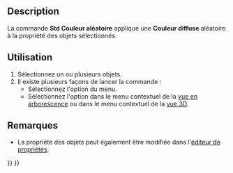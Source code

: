 <languages/>

{{Docnav/fr
|[[Std_SetAppearance/fr|Apparence]]
|[[Part_ColorPerFace/fr|Apparence par face]]
|[[Std_View_Menu/fr|Menu Affichage]]
|IconL=Std_SetAppearance.svg
|IconR=Part_ColorPerFace.svg
|IconC=Freecad.svg
}}

{{GuiCommand/fr
|Name=Std RandomColor
|Name/fr=Std Couleur aléatoire
|MenuLocation=Affichage → Appliquer une couleur aléatoire
|Workbenches=Tous
}}

==Description==

La commande '''Std Couleur aléatoire''' applique une '''Couleur diffuse''' aléatoire à la propriété {{PropertyView|Shape Appearance}} des objets sélectionnés.

<span id="Usage"></span>
==Utilisation== 

# Sélectionnez un ou plusieurs objets.
# Il existe plusieurs façons de lancer la commande :
#* Sélectionnez l'option {{MenuCommand|Affichage → [[Image:Std_RandomColor.svg|16px]] Appliquer une couleur aléatoire}} du menu.
#* Sélectionnez l'option {{MenuCommand|[[Image:Std_RandomColor.svg|16px]] Appliquer une couleur aléatoire}} dans le menu contextuel de la [[Tree_view/fr|vue en arborescence]] ou dans le menu contextuel de la [[3D_view/fr|vue 3D]].

<span id="Notes"></span>
==Remarques==

* La propriété {{PropertyView|Shape Appearance}} des objets peut également être modifiée dans l'[[Property_editor/fr|éditeur de propriétés]].


{{Docnav/fr
|[[Std_SetAppearance/fr|Apparence]]
|[[Part_ColorPerFace/fr|Apparence par face]]
|[[Std_View_Menu/fr|Menu Affichage]]
|IconL=Std_SetAppearance.svg
|IconR=Part_ColorPerFace.svg
|IconC=Freecad.svg
}}

{{Std_Base_navi{{#translation:}}}}
{{Userdocnavi{{#translation:}}}}